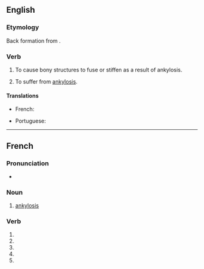 {{also|ankylosé}}

==English==

===Etymology===
Back formation from {{m|en|ankylosis}}.

===Verb===
{{en-verb|ankylos}}

# {{lb|en|transitive|pathology}} To cause bony structures to fuse or stiffen as a result of ankylosis.
# {{lb|en|intransitive|pathology}} To suffer from [[ankylosis]].

====Translations====
{{trans-top|to cause bony structures to fuse or stiffen as a result of ankylosis}}
* French: {{t+|fr|ankyloser}}
{{trans-mid}}
* Portuguese: {{t+|pt|anquilosar}}
{{trans-bottom}}

----

==French==

===Pronunciation===
* {{homophones|ankylosent|ankyloses|lang=fr}}

===Noun===
{{fr-noun|f}}

# {{lb|fr|pathology}} [[ankylosis]]

===Verb===
{{fr-verb form}}

# {{inflection of|ankyloser||1|s|pres|ind|lang=fr}}
# {{inflection of|ankyloser||3|s|pres|ind|lang=fr}}
# {{inflection of|ankyloser||1|s|pres|sub|lang=fr}}
# {{inflection of|ankyloser||3|s|pres|sub|lang=fr}}
# {{inflection of|ankyloser||2|s|imp|lang=fr}}